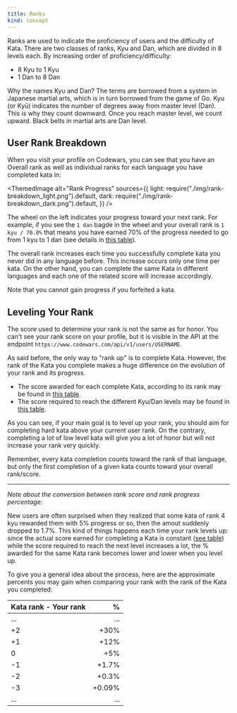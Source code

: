 ```yaml
---
title: Ranks
kind: concept
---
```



Ranks are used to indicate the proficiency of users and the difficulty of Kata. There are two classes of ranks, Kyu and Dan, which are divided in 8 levels each. By increasing order of proficiency/difficulty:

- 8 Kyu to 1 Kyu
- 1 Dan to 8 Dan

Why the names Kyu and Dan? The terms are borrowed from a system in Japanese martial arts, which is in turn borrowed from the game of Go. Kyu (or Kyū) indicates the number of degrees away from master level (Dan). This is why they count downward. Once you reach master level, we count upward. Black belts in martial arts are Dan level.

## User Rank Breakdown

When you visit your profile on Codewars, you can see that you have an Overall rank as well as individual ranks for each language you have completed kata in:

<ThemedImage
  alt="Rank Progress"
  sources={{
    light: require("./img/rank-breakdown_light.png").default,
    dark: require("./img/rank-breakdown_dark.png").default,
  }}
/>

The wheel on the left indicates your progress toward your next rank. For example, if you see the `1 dan` bagde in the wheel and your overall rank is `1 kyu / 70.0%` that means you have earned 70% of the progress needed to go from 1 kyu to 1 dan (see details in [this table][ranks-reference-requirements]).

The overall rank increases each time you successfully complete kata you never did in any language before. This increase occurs only one time per kata. On the other hand, you can complete the same Kata in different languages and each one of the related score will increase accordingly.

Note that you cannot gain progress if you forfeited a kata.

## Leveling Your Rank

The score used to determine your rank is not the same as for honor. You can't see your rank score on your profile, but it is visible in the API at the endpoint `https://www.codewars.com/api/v1/users/USERNAME`.

As said before, the only way to "rank up" is to complete Kata. However, the rank of the Kata you complete makes a huge difference on the evolution of your rank and its progress.

- The score awarded for each complete Kata, according to its rank may be found in [this table][ranks-reference-rewards].
- The score required to reach the different Kyu/Dan levels may be found in [this table][ranks-reference-requirements].

As you can see, if your main goal is to level up your rank, you should aim for completing hard kata above your current user rank. On the contrary, completing a lot of low level kata will give you a lot of honor but will not increase your rank very quickly.

Remember, every kata completion counts toward the rank of that language, but only the first completion of a given kata counts toward your overall rank/score.

---

_Note about the conversion between rank score and rank progress percentage:_

New users are often surprised when they realized that some kata of rank 4 kyu rewarded them with 5% progress or so, then the amout suddenly dropped to 1.7%. This kind of things happens each time your rank levels up: since the actual score earned for completing a Kata is constant ([see table][ranks-reference-rewards]) while the score required to reach the next level increases a lot, the % awarded for the same Kata rank becomes lower and lower when you level up.

To give you a general idea about the process, here are the approximate percents you may gain when comparing your rank with the rank of the Kata you completed:

| Kata rank - Your rank |      % |
| :-------------------- | -----: |
| ...                   |    ... |
| +2                    |   +30% |
| +1                    |   +12% |
| 0                     |    +5% |
| -1                    |  +1.7% |
| -2                    |  +0.3% |
| -3                    | +0.09% |
| ...                   |    ... |

[ranks-reference-requirements]: /gamification/rank-rewards#requirements
[ranks-reference-rewards]: /gamification/rank-rewards#rewards
